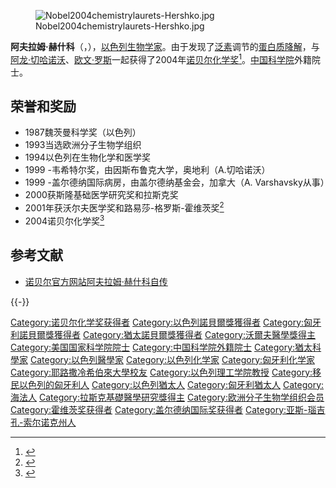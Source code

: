 [[File:Nobel2004chemistrylaurets-Hershko.jpg|thumb]]

'''阿夫拉姆·赫什科'''（{{lang-he|'''אברהם הרשקו'''}}，{{bd|1937年|12月31日||catIdx=Hershko}}），[[以色列|以色列]][[生物学|生物学家]]。由于发现了[[泛素|泛素]]调节的[[蛋白质降解|蛋白质降解]]，与[[阿龙·切哈诺沃|阿龙·切哈诺沃]]、[[欧文·罗斯|欧文·罗斯]]一起获得了2004年[[诺贝尔化学奖|诺贝尔化学奖]]<ref>{{Cite web |url=http://www.ch.ntu.edu.tw/nobel/2004.html |title=存档副本 |accessdate=2016-05-02 |archive-date=2016-09-27 |archive-url=https://web.archive.org/web/20160927190436/http://www.ch.ntu.edu.tw/nobel/2004.html |dead-url=no }}</ref>。[[中国科学院|中国科学院]]外籍院士。
==荣誉和奖励==
*1987魏茨曼科学奖（以色列）
*1993当选欧洲分子生物学组织
*1994以色列在生物化学和医学奖
*1999 -韦希特尔奖，由因斯布鲁克大学，奥地利（A.切哈诺沃）
*1999 -盖尔德纳国际病房，由盖尔德纳基金会，加拿大（A. Varshavsky从事）
*2000获斯隆基础医学研究奖和拉斯克奖
*2001年获沃尔夫医学奖和路易莎-格罗斯-霍维茨奖<ref>{{Cite web|url= http://www.fhdxxf.com/about.aspx?c_kind=1&c_kind2=69|title= 阿夫拉姆·赫什科|language= 中文|access-date= 2013-12-12|archive-url= https://web.archive.org/web/20131212102054/http://www.fhdxxf.com/about.aspx?c_kind=1&c_kind2=69|archive-date= 2013-12-12|dead-url= yes}}</ref>
*2004诺贝尔化学奖<ref>{{Cite web |url= http://www.jewishvirtuallibrary.org/jsource/biography/Hershko.html |title= Avram Hershko |language=en }}</ref>

== 参考文献 ==
{{Reflist}}
* [http://nobelprize.org/nobel_prizes/chemistry/laureates/2004/hershko-autobio.html 诺贝尔官方网站阿夫拉姆·赫什科自传] {{Wayback|url=http://nobelprize.org/nobel_prizes/chemistry/laureates/2004/hershko-autobio.html |date=20130530223313 }}

{{-}}
{{沃尔夫医学奖}}
{{诺贝尔化学奖获得者 (2001年-2025年)}}
{{加拿大盖尔德纳国际奖获得者}}
{{路易莎·格罗斯·霍维茨奖获得者}}
{{阿尔伯特·拉斯克基础医学研究奖获得者}}
{{中国科学院院士}}

{{Authority control}}

{{DEFAULTSORT:Hershco}}
[[Category:诺贝尔化学奖获得者|Category:诺贝尔化学奖获得者]]
[[Category:以色列諾貝爾獎獲得者|Category:以色列諾貝爾獎獲得者]]
[[Category:匈牙利諾貝爾獎獲得者|Category:匈牙利諾貝爾獎獲得者]]
[[Category:猶太諾貝爾獎獲得者|Category:猶太諾貝爾獎獲得者]]
[[Category:沃爾夫醫學獎得主|Category:沃爾夫醫學獎得主]]
[[Category:美国国家科学院院士|Category:美国国家科学院院士]]
[[Category:中国科学院外籍院士|Category:中国科学院外籍院士]]
[[Category:猶太科學家|Category:猶太科學家]]
[[Category:以色列醫學家|Category:以色列醫學家]]
[[Category:以色列化学家|Category:以色列化学家]]
[[Category:匈牙利化学家|Category:匈牙利化学家]]
[[Category:耶路撒冷希伯來大學校友|Category:耶路撒冷希伯來大學校友]]
[[Category:以色列理工学院教授|Category:以色列理工学院教授]]
[[Category:移民以色列的匈牙利人|Category:移民以色列的匈牙利人]]
[[Category:以色列猶太人|Category:以色列猶太人]]
[[Category:匈牙利猶太人|Category:匈牙利猶太人]]
[[Category:海法人|Category:海法人]]
[[Category:拉斯克基礎醫學研究獎得主|Category:拉斯克基礎醫學研究獎得主]]
[[Category:欧洲分子生物学组织会员|Category:欧洲分子生物学组织会员]]
[[Category:霍维茨奖获得者|Category:霍维茨奖获得者]]
[[Category:盖尔德纳国际奖获得者|Category:盖尔德纳国际奖获得者]]
[[Category:亚斯-瑙吉孔-索尔诺克州人|Category:亚斯-瑙吉孔-索尔诺克州人]]
{{中国科学院外籍院士}}